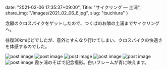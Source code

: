 date: "2021-02-06 17:35:37+09:00",
Title: "サイクリング ― 土浦",
share_img: "/images/2021_02_06_6.jpg",
slug: "tsuchiura"
}

念願のクロスバイクをゲットしたので、つくばのお隣の土浦までサイクリングへ。

往復30kmほどでしたが、意外とすんなり行けてしまい、クロスバイクの快適さを体感するのでした。

<img src="/images/2021_02_06_1.jpg" alt="post image" />
<img src="/images/2021_02_06_2.jpg" alt="post image" />
<img src="/images/2021_02_06_3.jpg" alt="post image" />
<img src="/images/2021_02_06_4.jpg" alt="post image" />
<img src="/images/2021_02_06_5.jpg" alt="post image" />
<img src="/images/2021_02_06_6.jpg" alt="post image" />
<span className="caption">霞ヶ浦のそばで記念撮影。白いフレームが青に映えます。</span>

